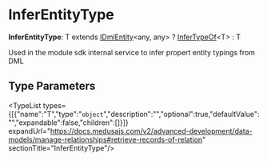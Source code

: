 
# InferEntityType

 **InferEntityType**: T extends [IDmlEntity](../../interfaces/types.DmlTypes.IDmlEntity/page.mdx)&#60;any, any&#62; ? [InferTypeOf](../types.DmlTypes.InferTypeOf/page.mdx)&#60;T&#62; : T

Used in the module sdk internal service to infer propert entity typings from DML

## Type Parameters

<TypeList types={[{"name":"T","type":"`object`","description":"","optional":true,"defaultValue":"","expandable":false,"children":[]}]} expandUrl="https://docs.medusajs.com/v2/advanced-development/data-models/manage-relationships#retrieve-records-of-relation" sectionTitle="InferEntityType"/>
